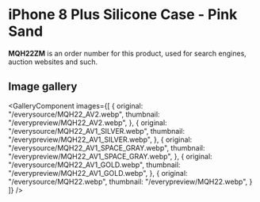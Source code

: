 
# iPhone 8 Plus Silicone Case - Pink Sand

<Callout type='info' emoji='👉🏻'>**MQH22ZM** is an order number for this product, used for search engines, auction websites and such.</Callout>

## Image gallery

<GalleryComponent
    images={[
      {
        original: "/everysource/MQH22_AV2.webp",
        thumbnail: "/everypreview/MQH22_AV2.webp",
      },
      {
        original: "/everysource/MQH22_AV1_SILVER.webp",
        thumbnail: "/everypreview/MQH22_AV1_SILVER.webp",
      },
      {
        original: "/everysource/MQH22_AV1_SPACE_GRAY.webp",
        thumbnail: "/everypreview/MQH22_AV1_SPACE_GRAY.webp",
      },
      {
        original: "/everysource/MQH22_AV1_GOLD.webp",
        thumbnail: "/everypreview/MQH22_AV1_GOLD.webp",
      },
      {
        original: "/everysource/MQH22.webp",
        thumbnail: "/everypreview/MQH22.webp",
      }
    ]}
  />
